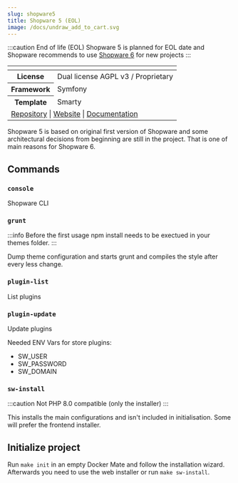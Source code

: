 ```yaml
---
slug: shopware5
title: Shopware 5 (EOL)
image: /docs/undraw_add_to_cart.svg
---
```



:::caution End of life (EOL)
Shopware 5 is planned for EOL date and Shopware recommends to use [Shopware 6](shopware6) for new projects
:::

<table className="info-table">
    <thead>
        <tr>
            <th colSpan="2">
                <LogoSvg alt="Shopware eCommerce" className="img-fluid grav-logo"/>
            </th>
        </tr>
    </thead>
    <tbody>
        <tr>
            <th>License</th>
            <td>Dual license AGPL v3 / Proprietary</td>
        </tr>
        <tr>
            <th>Framework</th>
            <td>Symfony</td>
        </tr>
        <tr>
            <th>Template</th>
            <td>Smarty</td>
        </tr>
        <tr>
            <td colSpan="2">
                <a href="https://github.com/shopware/shopware" rel="noopener" target="_blank">Repository</a> | <a
                href="https://www.shopware.com/en/download/#shopware-5" rel="noopener" target="_blank">Website</a> | <a
                href="https://developers.shopware.com/">Documentation</a></td>
        </tr>
    </tbody>
</table>


Shopware 5 is based on original first version of Shopware and some architectural decisions from beginning are still in the project. That is one of main reasons for Shopware 6.

## Commands


### `console`

Shopware CLI

### `grunt`

:::info
Before the first usage npm install needs to be exectued in your themes folder.
:::

Dump theme configuration and starts grunt and compiles the style after every less change.


### `plugin-list`

List plugins

### `plugin-update`

Update plugins

Needed ENV Vars for store plugins:
 - SW_USER
 - SW_PASSWORD
 - SW_DOMAIN

### `sw-install`

:::caution
Not PHP 8.0 compatible (only the installer)
:::

This installs the main configurations and isn't included in initialisation. Some will prefer the frontend installer.

## Initialize project

Run `make init` in an empty Docker Mate and follow the installation wizard. Afterwards you need to use the web installer or run `make sw-install`.

<FooterSvg className="img--footer"/>